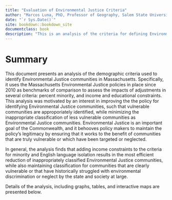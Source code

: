 ```yaml
--- 
title: "Evaluation of Environmental Justice Criteria"
author: "Marcos Luna, PhD, Professor of Geography, Salem State University"
date: "`r Sys.Date()`"
site: bookdown::bookdown_site
documentclass: book
description: "This is an analysis of the criteria for defining Environmental Justice communities in Massachusetts."
---
```


# Summary {-}

This document presents an analysis of the demographic criteria used to identify Environmental Justice communities in Massachusetts. Specifically, it uses the Massachusetts Environmental Justice policies in place since 2010 as benchmarks of comparison to assess the impacts of adjustments in several  criteria: percent minority, and income and educational constraints. This analysis was motivated by an interest in improving the the policy for identifying Environmental Justice communities, such that vulnerable communities are approporiately identified, while minimizing the inappropriate classification of less vulnerable communities as Environmental Justice communities. Environmental Justice is an important goal of the Commonwealth, and it behooves policy makers to maintain the policy's legitimacy by ensuring that it works to the benefit of communities that are truly vulnerable or which have been targeted or neglected. 

In general, the analysis finds that adding income constraints to the criteria for minority and English language isolation results in the most efficient reduction of inappropriately classified Environmental Justice communities, while also maintaining classification for communities that are clearly vulnerable or that have historically struggled with environmental discrimination or neglect by the state and society at large. 

Details of the analysis, including graphs, tables, and interactive maps are presented below.